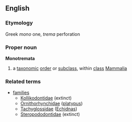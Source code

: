 ==English==
===Etymology===
Greek ''mono'' one, ''trema'' perforation
===Proper noun===
{{wikipedia}}
'''Monotremata'''
#a [[taxonomic]] [[order]] or [[subclass]], within [[class]] [[Mammalia]]
===Related terms===
{{wikispecies}}
*[[families]]
**[[Kollikodontidae]] (extinct)
**[[Ornithorhynchidae]] ([[platypus]])
**[[Tachyglossidae]] ([[Echidna]]s)
**[[Steropododontidae]] (extinct)